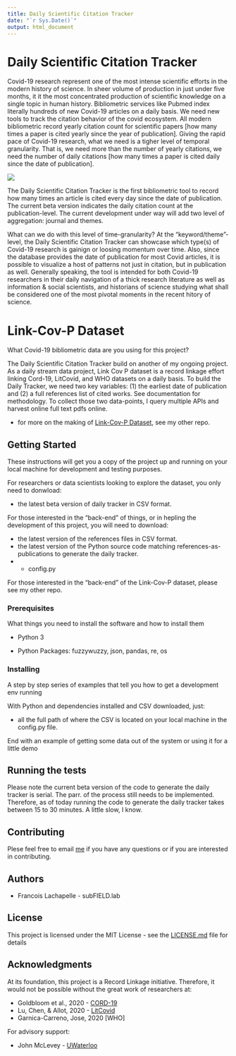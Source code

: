 ```yaml
---
title: Daily Scientific Citation Tracker
date: "`r Sys.Date()`"
output: html_document
---
```

# Daily Scientific Citation Tracker

Covid-19 research represent one of the most intense scientific efforts in the modern history of science. In sheer volume of production in just under five months, it it the most concentrated production of scientific knowledge on a single topic in human history. Bibliometric services like Pubmed index literally hundreds of new Covid-19 articles on a daily basis. We need new tools to track the citation behavior of the covid ecosystem. All modern bibliometric record yearly citation count for scientific papers [how many times a paper is cited yearly since the year of publication]. Giving the rapid pace of Covid-19 research, what we need is a tigher level of temporal granularity. That is, we need more than the number of yearly citations, we need the number of daily citations [how many times a paper is cited daily since the date of publication].

![](DSCT_top_6.jpg)

The Daily Scientific Citation Tracker is the first bibliometric tool to record how many times an article is cited every day since the date of publication. The current beta version indicates the daily citation count at the publication-level. The current development under way will add two level of aggregation: journal and themes.

What can we do with this level of time-granularity? At the "keyword/theme"-level, the Daily Scientific Citation Tracker can showcase which type(s) of Covid-19 research is gainign or loosing momentum over time. Also, since the database provides the date of publication for most Covid articles, it is possible to visualize a host of patterns not just in citation, but in publication as well. Generally speaking, the tool is intended for both Covid-19 researchers in their daily navigation of a thick research literature as well as information & social scientists, and historians of science studying what shall be considered one of the most pivotal moments in the recent hitory of science.

# Link-Cov-P Dataset

What Covid-19 bibliometric data are you using for this project?

The Daily Scientific Citation Tracker build on another of my ongoing project. As a daily stream data project, Link Cov P dataset is a record linkage effort linking Cord-19, LitCovid, and WHO datasets on a daily basis. To build the Daily Tracker, we need two key variables: (1) the earliest date of publication and (2) a full references list of cited works. See documentation for methodology. To collect those two data-points, I query multiple APIs and harvest online full text pdfs online.

* for more on the making of [Link-Cov-P Dataset](https://github.com/lanbufan/subFIELD.lab-Covid-19-pub-database), see my other repo.

## Getting Started

These instructions will get you a copy of the project up and running on your local machine for development and testing purposes.

For researchers or data scientists looking to explore the dataset, you only need to donwload:

* the latest beta version of daily tracker in CSV format.

For those interested in the "back-end" of things, or in hepling the development of this project, you will need to download:

* the latest version of the references files in CSV format.
* the latest version of the Python source code matching references-as-publications to generate the daily tracker.
* + config.py

For those interested in the "back-end" of the Link-Cov-P dataset, please see my other repo.

### Prerequisites

What things you need to install the software and how to install them

* Python 3

* Python Packages: fuzzywuzzy, json, pandas, re, os

### Installing

A step by step series of examples that tell you how to get a development env running

With Python and dependencies installed and CSV downloaded, just:

* all the full path of where the CSV is located on your local machine in the config.py file.

End with an example of getting some data out of the system or using it for a little demo

## Running the tests

Please note the current beta version of the code to generate the daily tracker is serial. The parr. of the process still needs to be implemented.
Therefore, as of today running the code to generate the daily tracker takes between 15 to 30 minutes. A little slow, I know.

## Contributing

Plese feel free to email [me](f.lachapelle@alumni.ubc.ca) if you have any questions or if you are interested in contributing.

## Authors

* Francois Lachapelle - subFIELD.lab

## License

This project is licensed under the MIT License - see the [LICENSE.md](LICENSE.md) file for details

## Acknowledgments

At its foundation, this project is a Record Linkage initiative. Therefore, it would not be possible without the great work of researchers at:

* Goldbloom et al., 2020 - [CORD-19](https://www.kaggle.com/allen-institute-for-ai/CORD-19-research-challenge)
* Lu, Chen, & Allot, 2020 - [LitCovid](https://www.ncbi.nlm.nih.gov/research/coronavirus/)
* Garnica-Carreno, Jose, 2020 [WHO]

For advisory support:

* John McLevey - [UWaterloo](https://github.com/mclevey)

